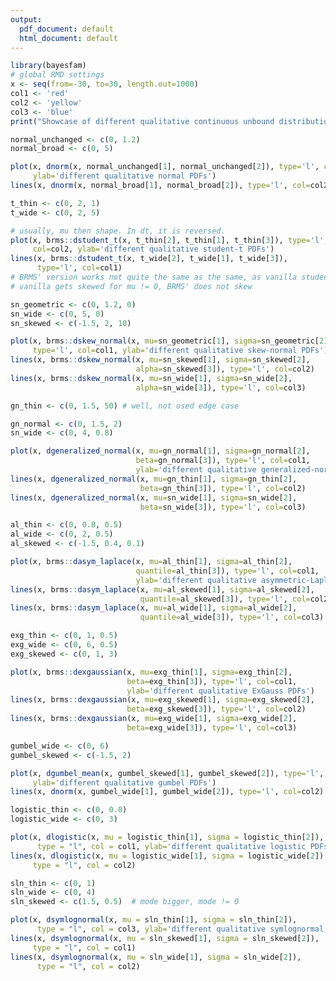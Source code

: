 ```yaml
---
output:
  pdf_document: default
  html_document: default
---
```

```r
library(bayesfam)
# global RMD settings
x <- seq(from=-30, to=30, length.out=1000)
col1 <- 'red'
col2 <- 'yellow'
col3 <- 'blue'
print("Showcase of different qualitative continuous unbound distributions")
```
```r
normal_unchanged <- c(0, 1.2)
normal_broad <- c(0, 5)

plot(x, dnorm(x, normal_unchanged[1], normal_unchanged[2]), type='l', col=col1,
     ylab='different qualitative normal PDFs')
lines(x, dnorm(x, normal_broad[1], normal_broad[2]), type='l', col=col2)
```
```r
t_thin <- c(0, 2, 1)
t_wide <- c(0, 2, 5)

# usually, mu then shape. In dt, it is reversed.
plot(x, brms::dstudent_t(x, t_thin[2], t_thin[1], t_thin[3]), type='l', 
     col=col2, ylab='different qualitative student-t PDFs')
lines(x, brms::dstudent_t(x, t_wide[2], t_wide[1], t_wide[3]), 
      type='l', col=col1)
# BRMS' version works not quite the same as the same, as vanilla student
# vanilla gets skewed for mu != 0, BRMS' does not skew
```
```r
sn_geometric <- c(0, 1.2, 0)
sn_wide <- c(0, 5, 0)
sn_skewed <- c(-1.5, 2, 10)

plot(x, brms::dskew_normal(x, mu=sn_geometric[1], sigma=sn_geometric[2], alpha=sn_geometric[3]), 
     type='l', col=col1, ylab='different qualitative skew-normal PDFs')
lines(x, brms::dskew_normal(x, mu=sn_skewed[1], sigma=sn_skewed[2], 
                            alpha=sn_skewed[3]), type='l', col=col2)
lines(x, brms::dskew_normal(x, mu=sn_wide[1], sigma=sn_wide[2], 
                            alpha=sn_wide[3]), type='l', col=col3)
```
```r
gn_thin <- c(0, 1.5, 50) # well, not used edge case

gn_normal <- c(0, 1.5, 2)
sn_wide <- c(0, 4, 0.8)

plot(x, dgeneralized_normal(x, mu=gn_normal[1], sigma=gn_normal[2], 
                            beta=gn_normal[3]), type='l', col=col1, 
                            ylab='different qualitative generalized-normal PDFs')
lines(x, dgeneralized_normal(x, mu=gn_thin[1], sigma=gn_thin[2], 
                             beta=gn_thin[3]), type='l', col=col2)
lines(x, dgeneralized_normal(x, mu=sn_wide[1], sigma=sn_wide[2], 
                             beta=sn_wide[3]), type='l', col=col3)
```
```r
al_thin <- c(0, 0.8, 0.5)
al_wide <- c(0, 2, 0.5)
al_skewed <- c(-1.5, 0.4, 0.1)

plot(x, brms::dasym_laplace(x, mu=al_thin[1], sigma=al_thin[2], 
                            quantile=al_thin[3]), type='l', col=col1, 
                            ylab='different qualitative asymmetric-Laplace PDFs')
lines(x, brms::dasym_laplace(x, mu=al_skewed[1], sigma=al_skewed[2], 
                             quantile=al_skewed[3]), type='l', col=col2)
lines(x, brms::dasym_laplace(x, mu=al_wide[1], sigma=al_wide[2], 
                             quantile=al_wide[3]), type='l', col=col3)
```
```r
exg_thin <- c(0, 1, 0.5)
exg_wide <- c(0, 6, 0.5)
exg_skewed <- c(0, 1, 3)

plot(x, brms::dexgaussian(x, mu=exg_thin[1], sigma=exg_thin[2], 
                          beta=exg_thin[3]), type='l', col=col1, 
                          ylab='different qualitative ExGauss PDFs')
lines(x, brms::dexgaussian(x, mu=exg_skewed[1], sigma=exg_skewed[2], 
                          beta=exg_skewed[3]), type='l', col=col2)
lines(x, brms::dexgaussian(x, mu=exg_wide[1], sigma=exg_wide[2], 
                          beta=exg_wide[3]), type='l', col=col3)
```
```r
gumbel_wide <- c(0, 6)
gumbel_skewed <- c(-1.5, 2)

plot(x, dgumbel_mean(x, gumbel_skewed[1], gumbel_skewed[2]), type='l', col=col1,
     ylab='different qualitative gumbel PDFs')
lines(x, dnorm(x, gumbel_wide[1], gumbel_wide[2]), type='l', col=col2)
```
```r
logistic_thin <- c(0, 0.8)
logistic_wide <- c(0, 3)

plot(x, dlogistic(x, mu = logistic_thin[1], sigma = logistic_thin[2]), 
      type = "l", col = col1, ylab='different qualitative logistic PDFs')
lines(x, dlogistic(x, mu = logistic_wide[1], sigma = logistic_wide[2]), 
     type = "l", col = col2)
```

```r
sln_thin <- c(0, 1)
sln_wide <- c(0, 4)
sln_skewed <- c(1.5, 0.5)  # mode bigger, mode != 0

plot(x, dsymlognormal(x, mu = sln_thin[1], sigma = sln_thin[2]), 
      type = "l", col = col3, ylab='different qualitative symlognormal PDFs')
lines(x, dsymlognormal(x, mu = sln_skewed[1], sigma = sln_skewed[2]), 
     type = "l", col = col1)
lines(x, dsymlognormal(x, mu = sln_wide[1], sigma = sln_wide[2]),
      type = "l", col = col2)
```



